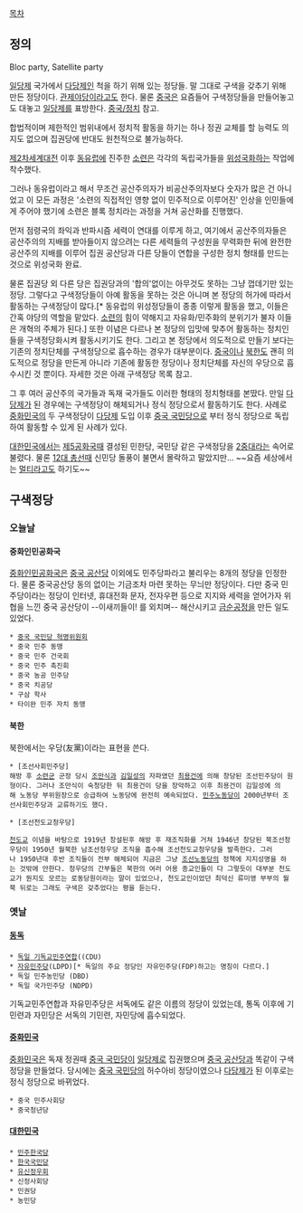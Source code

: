 [[목차]]

== 정의 == 
Bloc party, Satellite party

[[일당제]] 국가에서 [[다당제]]인 척을 하기 위해 있는 정당들. 말 그대로 구색을 갖추기 위해 만든 정당이다. [[관제야당]]이라고도 한다. 물론 [[중국]]은 요즘들어 구색정당들을 만들어놓고도 대놓고 [[일당제]]를 표방한다. [[중국/정치]] 참고.

합법적이며 제한적인 범위내에서 정치적 활동을 하기는 하나 정권 교체를 할 능력도 의지도 없으며 집권당에 반대도 원천적으로 불가능하다. 

[[제2차세계대전]] 이후 [[동유럽]]에 진주한 [[소련]]은 각각의 독립국가들을 [[위성국]]화하는 작업에 착수했다.  

그러나 동유럽이라고 해서 무조건 공산주의자가 비공산주의자보다 숫자가 많은 건 아니었고 이 모든 과정은 '소련의 직접적인 영향 없이 민주적으로 이루어진' 인상을 인민들에게 주어야 했기에 소련은 블록 정치라는 과정을 거쳐 공산화를 진행했다.

먼저 점령국의 좌익과 반파시즘 세력이 연대를 이루게 하고, 여기에서 공산주의자들은 공산주의의 지배를 받아들이지 않으려는 다른 세력들의 구성원을 무력화한 뒤에 완전한 공산주의 지배를 이루어 집권 공산당과 다른 당들이 연합을 구성한 정치 형태를 만드는 것으로 위성국화 완료.
 
물론 집권당 외 다른 당은 집권당과의 '합의'없이는 아무것도 못하는 그냥 껍데기만 있는 정당. 그렇다고 구색정당들이 아예 활동을 못하는 것은 아니며 본 정당의 허가에 따라서 활동하는 구색정당이 많다.[* 동유럽의 위성정당들이 종종 이렇게 활동을 했고, 이들은 간혹 야당의 역할을 맡았다. [[소련]]의 힘이 약해지고 자유화/민주화의 분위기가 불자 이들은 개혁의 주체가 된다.] 또한 이념은 다르나 본 정당의 입맛에 맞추어 활동하는 정치인들을 구색정당화시켜 활동시키기도 한다. 그리고 본 정당에서 의도적으로 만들기 보다는 기존의 정치단체를 구색정당으로 흡수하는 경우가 대부분이다. [[중국]]이나 [[북한]]도 괜히 의도적으로 정당을 만든게 아니라 기존에 활동한 정당이나 정치단체를 자신의 우당으로 흡수시킨 것 뿐이다. 자세한 것은 아래 구색정당 목록 참고.

그 후 여러 공산주의 국가들과 독재 국가들도 이러한 형태의 정치형태를 본땄다. 만일 [[다당제]]가 된 경우에는 구색정당이 해체되거나 정식 정당으로서 활동하기도 한다. 사례로 [[중화민국]]의 두 구색정당이 [[다당제]] 도입 이후 [[중국 국민당]]으로 부터 정식 정당으로 독립하여 활동할 수 있게 된 사례가 있다.

[[대한민국]]에서는 [[제5공화국]]때 결성된 민한당, 국민당 같은 구색정당을 [[2중대]]라는 속어로 불렸다. 물론 [[12대 총선]]때 신민당 돌풍이 불면서 몰락하고 말았지만... ~~요즘 세상에서는 [[멀티]]라고도 하기도~~
== 구색정당 ==
=== 오늘날 ===
==== 중화인민공화국 ====
[[중화인민공화국]]은 [[중국 공산당]] 이외에도 민주당파라고 불리우는 8개의 정당을 인정한다. 물론 중국공산당 동의 없이는 기금조차 마련 못하는 무늬만 정당이다. 다만 중국 민주당이라는 정당이 인터넷, 휴대전화 문자, 전자우편 등으로 지지와 세력을 얻어가자 위협을 느낀 중국 공산당이 --이새끼들이! 를 외치며-- 해산시키고 [[금순공정]]을 만든 일도 있었다.

 * [[중국 국민당 혁명위원회]]
 * 중국 민주 동맹
 * 중국 민주 건국회
 * 중국 민주 촉진회
 * 중국 농공 민주당
 * 중국 치공당
 * 구삼 학사
 * 타이완 민주 자치 동맹

==== 북한 ====
북한에서는 우당(友黨)이라는 표현을 쓴다. 

 * [조선사회민주당] 
 해방 후 [[소련군]] 군정 당시 [[조만식]]과 [[김일성]]의 자파였던 [[최용건]]에 의해 창당된 조선민주당이 원형이다. 그러나 조만식이 숙청당한 뒤 최용건이 당을 장악하고 이후 최용건이 김일성에 의해 노동당 부위원장으로 승급하여 노동당에 완전히 예속되었다. [[민주노동당]]이 2000년부터 조선사회민주당과 교류하기도 했다.       

 * [조선천도교청우당] 

 [[천도교]] 이념을 바탕으로 1919년 창설된후 해방 후 재조직화를 거쳐 1946년 창당된 북조선청우당이 1950년 월북한 남조선청우당 조직을 흡수해 조선천도교청우당을 발족한다. 그러나 1950년대 후반 조직들이 전부 해체되어 지금은 그냥 [[조선노동당]]의 정책에 지지성명을 하는 것밖에 안한다. 청우당의 간부들은 북한의 여러 어용 종교인들이 다 그렇듯이 대부분 천도교가 뭔지도 모르는 로동당원이라는 말이 있었으나, 천도교인이었던 최덕신 류미영 부부의 월북 뒤로는 그래도 구색은 갖추었다는 평을 듣는다.

=== 옛날 ===
==== [[동독]] ====
 * [[기독교민주연합|독일 기독교민주연합]]((CDU)
 * [[자유민주당(독일)|자유민주당]](LDPD)[* 독일의 주요 정당인 자유민주당(FDP)하고는 명칭이 다르다.]
 * 독일 민주농민당 (DBD)
 * 독일 국가민주당 (NDPD)

기독교민주연합과 자유민주당은 서독에도 같은 이름의 정당이 있었는데, 통독 이후에 기민련과 자민당은 서독의 기민련, 자민당에 흡수되었다.

==== [[중화민국]] ====
[[중화민국]]은 독재 정권때 [[중국 국민당]]이 [[일당제]]로 집권했으며 [[중국 공산당]]과 똑같이 구색정당을 만들었다. 당시에는 [[중국 국민당]]의 허수아비 정당이였으나 [[다당제]]가 된 이후로는 정식 정당으로 바뀌었다.

 * 중국 민주사회당
 * 중국청년당

==== [[대한민국]] ====
 * [[민주한국당]]
 * [[한국국민당]]
 * [[유신정우회]]
 * 신정사회당 
 * 민권당
 * 농민당
